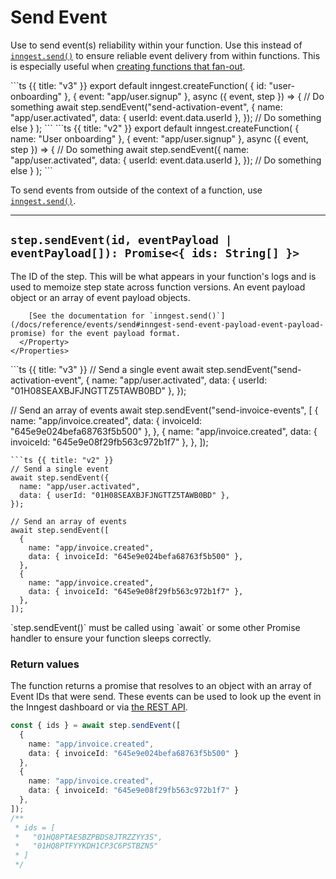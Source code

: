 
# Send Event

Use to send event(s) reliability within your function. Use this instead of [`inngest.send()`](/docs/reference/events/send) to ensure reliable event delivery from within functions. This is especially useful when [creating functions that fan-out](/docs/guides/fan-out-jobs).

<CodeGroup>
```ts {{ title: "v3" }}
export default inngest.createFunction(
  { id: "user-onboarding" },
  { event: "app/user.signup" },
  async ({ event, step }) => {
    // Do something
    await step.sendEvent("send-activation-event", {
      name: "app/user.activated",
      data: { userId: event.data.userId },
    });
    // Do something else
  }
);
```
```ts {{ title: "v2" }}
export default inngest.createFunction(
  { name: "User onboarding" },
  { event: "app/user.signup" },
  async ({ event, step }) => {
    // Do something
    await step.sendEvent({
      name: "app/user.activated",
      data: { userId: event.data.userId },
    });
    // Do something else
  }
);
```
</CodeGroup>

To send events from outside of the context of a function, use [`inngest.send()`](/docs/reference/events/send).

---

## `step.sendEvent(id, eventPayload | eventPayload[]): Promise<{ ids: String[] }>`

<Row>
  <Col>
    <Properties>
      <Property name="id" type="string" required>
        The ID of the step. This will be what appears in your function's logs and is used to memoize step state across function versions.
      </Property>
      <Property name="eventPayload" type="object | object[]" required>
        An event payload object or an array of event payload objects.

        [See the documentation for `inngest.send()`](/docs/reference/events/send#inngest-send-event-payload-event-payload-promise) for the event payload format.
      </Property>
    </Properties>
  </Col>
  <Col>
  <CodeGroup>
  ```ts {{ title: "v3" }}
  // Send a single event
  await step.sendEvent("send-activation-event", {
    name: "app/user.activated",
    data: { userId: "01H08SEAXBJFJNGTTZ5TAWB0BD" },
  });

  // Send an array of events
  await step.sendEvent("send-invoice-events", [
    {
      name: "app/invoice.created",
      data: { invoiceId: "645e9e024befa68763f5b500" },
    },
    {
      name: "app/invoice.created",
      data: { invoiceId: "645e9e08f29fb563c972b1f7" },
    },
  ]);
  ```
  ```ts {{ title: "v2" }}
  // Send a single event
  await step.sendEvent({
    name: "app/user.activated",
    data: { userId: "01H08SEAXBJFJNGTTZ5TAWB0BD" },
  });

  // Send an array of events
  await step.sendEvent([
    {
      name: "app/invoice.created",
      data: { invoiceId: "645e9e024befa68763f5b500" },
    },
    {
      name: "app/invoice.created",
      data: { invoiceId: "645e9e08f29fb563c972b1f7" },
    },
  ]);
  ```
  </CodeGroup>
  </Col>
</Row>

<Callout>
  `step.sendEvent()` must be called using `await` or some other Promise handler to ensure your function sleeps correctly.
</Callout>

### Return values

The function returns a promise that resolves to an object with an array of Event IDs that were send. These events can be used to look up the event in the Inngest dashboard or via [the REST API](https://api-docs.inngest.com/docs/inngest-api/pswkqb7u3obet-get-an-event).

```ts
const { ids } = await step.sendEvent([
  {
    name: "app/invoice.created",
    data: { invoiceId: "645e9e024befa68763f5b500" }
  },
  {
    name: "app/invoice.created",
    data: { invoiceId: "645e9e08f29fb563c972b1f7" }
  },
]);
/**
 * ids = [
 *   "01HQ8PTAESBZPBDS8JTRZZYY3S",
 *   "01HQ8PTFYYKDH1CP3C6PSTBZN5"
 * ]
 */
```
